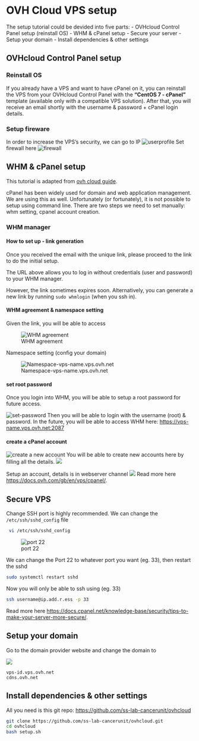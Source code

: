 # OVH Cloud VPS setup

The setup tutorial could be devided into five parts:
- OVHcloud Control Panel setup (reinstall OS)
- WHM & cPanel setup
- Secure your server
- Setup your domain
- Install dependencies & other settings

## OVHcloud Control Panel setup
### Reinstall OS
If you already have a VPS and want to have cPanel on it, you can reinstall the VPS from your OVHcloud Control Panel with the **“CentOS 7 - cPanel”** template (available only with a compatible VPS solution). After that, you will receive an email shortly with the username & password + cPanel login details.

### Setup fireware
In order to increase the VPS's security, we can go to IP
![userprofile](https://raw.githubusercontent.com/xihajun/image/main/img/20220210172232.png)
Set firewall here
![firewall](https://raw.githubusercontent.com/xihajun/image/main/img/20220210172556.png)

## WHM & cPanel setup

This tutorial is adapted from [ovh cloud guide](https://docs.ovh.com/gb/en/vps/cpanel/).

cPanel has been widely used for domain and web application management. We are using this as well. Unfortunately (or fortunately), it is not possible to setup using command line. There are two steps we need to set manually: whm setting, cpanel account creation.

### WHM manager

#### How to set up - link generation
Once you received the email with the unique link, please proceed to the link to do the initial setup.

The URL above allows you to log in without credentials (user and password) to your WHM manager.

However, the link sometimes expires soon. Alternatively, you can generate a new link by running `sudo whmlogin` (when you ssh in).

#### WHM agreement & namespace setting

Given the link, you will be able to access

![WHM agreement](https://raw.githubusercontent.com/xihajun/image/main/img/20220210173642.png)

Namespace setting (config your domain)

![Namespace-vps-name.vps.ovh.net](https://raw.githubusercontent.com/xihajun/image/main/img/20220210175101.png)

#### set root password

Once you login into WHM, you will be able to setup a root password for future access.

![set-password](https://raw.githubusercontent.com/xihajun/image/main/img/20220210174451.png)
Then you will be able to login with the username (root) & password. In the future, you will be able to access WHM here: 
<https://vps-name.vps.ovh.net:2087>

#### create a cPanel account 
![create a new account](https://raw.githubusercontent.com/xihajun/image/main/img/20220210174119.png)
You will be able to create new accounts here by filling all the details.
![](https://raw.githubusercontent.com/xihajun/image/main/img/20220210174303.png)

Setup an account, details is in webserver channel
![](https://raw.githubusercontent.com/xihajun/image/main/img/20220211102458.png)
Read more here <https://docs.ovh.com/gb/en/vps/cpanel/>.

## Secure VPS
Change SSH port is highly recommended. We can change the `/etc/ssh/sshd_config` file

```bash
 vi /etc/ssh/sshd_config 
```
![port 22](https://raw.githubusercontent.com/xihajun/image/main/img/20220210175712.png)

We can change the Port 22 to whatever port you want (eg. 33), then restart the sshd
```bash

sudo systemctl restart sshd
```

Now you will only be able to ssh using (eg. 33)

```bash
ssh username@ip.add.r.ess -p 33
```

Read more here <https://docs.cpanel.net/knowledge-base/security/tips-to-make-your-server-more-secure/>.

## Setup your domain

Go to the domain provider website and change the domain to

![](https://raw.githubusercontent.com/xihajun/image/main/img/20220211102642.png)

```
vps-id.vps.ovh.net
cdns.ovh.net
```
## Install dependencies & other settings

All you need is this git repo: <https://github.com/ss-lab-cancerunit/ovhcloud>

```bash
git clone https://github.com/ss-lab-cancerunit/ovhcloud.git
cd ovhcloud
bash setup.sh
```

